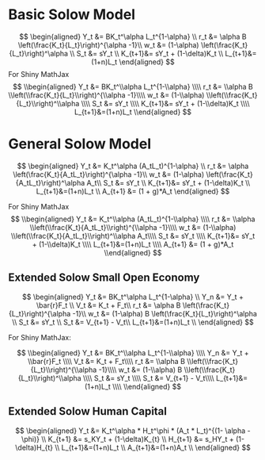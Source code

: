 # Basic Solow Model
$$
\begin{aligned}
Y_t &= BK_t^\alpha L_t^{1-\alpha} \\
r_t &= \alpha B \left(\frac{K_t}{L_t}\right)^{\alpha -1}\\
w_t &= (1-\alpha) \left(\frac{K_t}{L_t}\right)^\alpha \\
S_t &= sY_t \\
K_{t+1}&= sY_t + (1-\delta)K_t \\
L_{t+1}&=(1+n)L_t
\end{aligned}
$$
For Shiny MathJax
$$
\\begin{aligned}
Y_t &= BK_t^\\alpha L_t^{1-\\alpha} \\\\
r_t &= \\alpha B \\left(\\frac{K_t}{L_t}\\right)^{\\alpha -1}\\\\
w_t &= (1-\\alpha) \\left(\\frac{K_t}{L_t}\\right)^\\alpha \\\\
S_t &= sY_t \\\\
K_{t+1}&= sY_t + (1-\\delta)K_t \\\\
L_{t+1}&=(1+n)L_t
\\end{aligned}
$$

# General Solow Model
$$
\begin{aligned}
Y_t &= K_t^\alpha (A_tL_t)^{1-\alpha} \\
r_t &= \alpha \left(\frac{K_t}{A_tL_t}\right)^{\alpha -1}\\
w_t &= (1-\alpha) \left(\frac{K_t}{A_tL_t}\right)^\alpha A_t\\
S_t &= sY_t \\
K_{t+1}&= sY_t + (1-\delta)K_t \\
L_{t+1}&=(1+n)L_t \\
A_{t+1} &= (1 + g)*A_t
\end{aligned}
$$


For Shiny MathJax
$$
\\begin{aligned}
Y_t &= K_t^\\alpha (A_tL_t)^{1-\\alpha} \\\\
r_t &= \\alpha \\left(\\frac{K_t}{A_tL_t}\\right)^{\\alpha -1}\\\\
w_t &= (1-\\alpha) \\left(\\frac{K_t}{A_tL_t}\\right)^\\alpha A_t\\\\
S_t &= sY_t \\\\
K_{t+1}&= sY_t + (1-\\delta)K_t \\\\
L_{t+1}&=(1+n)L_t \\\\
A_{t+1} &= (1 + g)*A_t
\\end{aligned}
$$

## Extended Solow Small Open Economy

$$
\begin{aligned}
Y_t &= BK_t^\alpha L_t^{1-\alpha} \\
Y_n &= Y_t + \bar{r}F_t \\
V_t &= K_t + F_t\\
r_t &= \alpha B \left(\frac{K_t}{L_t}\right)^{\alpha -1}\\
w_t &= (1-\alpha) B \left(\frac{K_t}{L_t}\right)^\alpha \\
S_t &= sY_t \\
S_t &= V_{t+1} - V_t\\
L_{t+1}&=(1+n)L_t \\
\end{aligned}
$$

For Shiny MathJax:

$$
\\begin{aligned}
Y_t &= BK_t^\\alpha L_t^{1-\\alpha} \\\\
Y_n &= Y_t + \\bar{r}F_t \\\\
V_t &= K_t + F_t\\\\
r_t &= \\alpha B \\left(\\frac{K_t}{L_t}\\right)^{\\alpha -1}\\\\
w_t &= (1-\\alpha) B \\left(\\frac{K_t}{L_t}\\right)^\\alpha \\\\
S_t &= sY_t \\\\
S_t &= V_{t+1} - V_t\\\\
L_{t+1}&=(1+n)L_t \\\\
\\end{aligned}
$$

## Extended Solow Human Capital
$$
\begin{aligned}
Y_t &= K_t^\alpha * H_t^\phi * (A_t * L_t)^{(1- \alpha - \phi)} \\
K_{t+1} &= s_KY_t + (1-\delta)K_{t} \\
H_{t+1} &= s_HY_t + (1-\delta)H_{t} \\
L_{t+1}&=(1+n)L_t \\
A_{t+1}&=(1+n)A_t \\
\end{aligned}
$$
